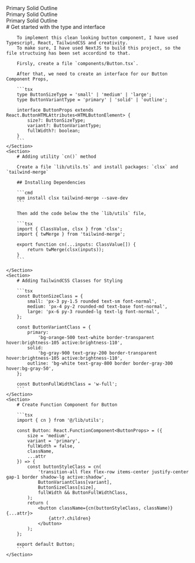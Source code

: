 

<ViewContainer className="mdx-content">
    <Section className="component-display-wrapper">
        <div className="all-buttons-container grid grid-cols-1 gap-4">
            <div className="large-size-buttons-layer-container flex flex-row items-center justify-center gap-8">
                <CraftedButton size={"large"}>Primary</CraftedButton>
                <CraftedButton variant={"solid"} size={"large"}>Solid</CraftedButton>
                <CraftedButton variant={"outline"} size={"large"}>Outline</CraftedButton>
            </div>
            <div className="default-size-buttons-layer-container flex flex-row items-center justify-center gap-8">
                <CraftedButton>Primary</CraftedButton>
                <CraftedButton variant={"solid"}>Solid</CraftedButton>
                <CraftedButton variant={"outline"}>Outline</CraftedButton>
            </div>
            <div className="small-size-buttons-layer-container flex flex-row items-center justify-center gap-8">
                <CraftedButton size={"small"}>Primary</CraftedButton>
                <CraftedButton variant={"solid"} size={"small"}>Solid</CraftedButton>
                <CraftedButton variant={"outline"} size={"small"}>Outline</CraftedButton>
            </div>
        </div>
    </Section>
    <Section>
        # Get started with the type and interface

        To implement this clean looking button component, I have used Typescript, React, TailwindCSS and creativity.
        To make sure, I have used NextJS to build this project, so the file structuing has been set accordind to that.

        Firsly, create a file `components/Button.tsx`.

        After that, we need to create an interface for our Button Component Props,

        ```tsx
        type ButtonSizeType = 'small' | 'medium' | 'large';
        type ButtonVariantType = 'primary' | 'solid' | 'outline';

        interface ButtonProps extends React.ButtonHTMLAttributes<HTMLButtonElement> {
            size?: ButtonSizeType;
            variant?: ButtonVariantType;
            fullWidth?: boolean;
        }
        ```
    </Section>
    <Section>
        # Adding utility `cn()` method

        Create a file `lib/utils.ts` and install packages: `clsx` and `tailwind-merge`

        ## Installing Dependencies

        ```cmd
        npm install clsx tailwind-merge --save-dev
        ```

        Then add the code below the the `lib/utils` file,

        ```tsx
        import { ClassValue, clsx } from 'clsx';
        import { twMerge } from 'tailwind-merge';

        export function cn(...inputs: ClassValue[]) {
            return twMerge(clsx(inputs));
        }
        ```

    </Section>
    <Section>
        # Adding TailwindCSS Classes for Styling

        ```tsx
        const ButtonSizeClass = {
            small: 'px-3 py-1.5 rounded text-sm font-normal',
            medium: 'px-4 py-2 rounded-md text-base font-normal',
            large: 'px-6 py-3 rounded-lg text-lg font-normal',
        };

        const ButtonVariantClass = {
            primary:
                'bg-orange-500 text-white border-transparent hover:brightness-105 active:brightness-110',
            solid:
                'bg-gray-900 text-gray-200 border-transparent hover:brightness-105 active:brightness-110',
            outline: 'bg-white text-gray-800 border border-gray-300 hover:bg-gray-50',
        };

        const ButtonFullWidthClass = 'w-full';
        ```
    </Section>
    <Section>
        # Create Function Component for Button

        ```tsx
        import { cn } from '@/lib/utils';

        const Button: React.FunctionComponent<ButtonProps> = ({
            size = 'medium',
            variant = 'primary',
            fullWidth = false,
            className,
            ...attr
        }) => {
            const buttonStyleClass = cn(
                'transition-all flex flex-row items-center justify-center gap-1 border shadow-lg active:shadow',
                ButtonVariantClass[variant],
                ButtonSizeClass[size],
                fullWidth && ButtonFullWidthClass,
            );
            return (
                <button className={cn(buttonStyleClass, className)} {...attr}>
                    {attr?.children}
                </button>
            );
        };

        export default Button;
        ```
    </Section>
</ViewContainer>
